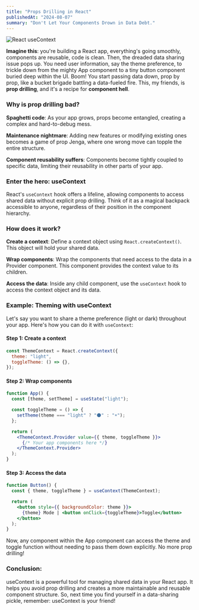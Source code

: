 ```yaml
---
title: "Props Drilling in React"
publishedAt: "2024-08-07"
summary: "Don't Let Your Components Drown in Data Debt."
---
```


![React useContext](https://www.copycat.dev/blog/wp-content/uploads/2023/03/react_usecontext.png)

**Imagine this**: you're building a React app, everything's going smoothly, components are reusable, code is clean. Then, the dreaded data sharing issue pops up. You need user information, say the theme preference, to trickle down from the mighty App component to a tiny button component buried deep within the UI. Boom! You start passing data down, prop by prop, like a bucket brigade battling a data-fueled fire. This, my friends, is **prop drilling**, and it's a recipe for **component hell**.

### Why is prop drilling bad?

**Spaghetti code**: As your app grows, props become entangled, creating a complex and hard-to-debug mess.

**Maintenance nightmare**: Adding new features or modifying existing ones becomes a game of prop Jenga, where one wrong move can topple the entire structure.

**Component reusability suffers**: Components become tightly coupled to specific data, limiting their reusability in other parts of your app.

### Enter the hero: useContext

React's `useContext` hook offers a lifeline, allowing components to access shared data without explicit prop drilling. Think of it as a magical backpack accessible to anyone, regardless of their position in the component hierarchy.

### How does it work?

**Create a context**: Define a context object using `React.createContext()`. This object will hold your shared data.

**Wrap components**: Wrap the components that need access to the data in a Provider component. This component provides the context value to its children.

**Access the data**: Inside any child component, use the `useContext` hook to access the context object and its data.

### Example: Theming with useContext

Let's say you want to share a theme preference (light or dark) throughout your app. Here's how you can do it with `useContext`:


#### Step 1: Create a context


```jsx
const ThemeContext = React.createContext({
  theme: "light",
  toggleTheme: () => {},
});
```

#### Step 2: Wrap components


```jsx
function App() {
  const [theme, setTheme] = useState("light");

  const toggleTheme = () => {
    setTheme(theme === "light" ? "🌑" : "☀️");
  };

  return (
    <ThemeContext.Provider value={{ theme, toggleTheme }}>
      {/* Your app components here */}
    </ThemeContext.Provider>
  );
}
```

#### Step 3: Access the data

```jsx
function Button() {
  const { theme, toggleTheme } = useContext(ThemeContext);

  return (
    <button style={{ backgroundColor: theme }}>
      {theme} Mode | <button onClick={toggleTheme}>Toggle</button>
    </button>
  );
}
```

Now, any component within the App component can access the theme and toggle function without needing to pass them down explicitly. No more prop drilling!

### Conclusion:

useContext is a powerful tool for managing shared data in your React app. It helps you avoid prop drilling and creates a more maintainable and reusable component structure. So, next time you find yourself in a data-sharing pickle, remember: useContext is your friend!
